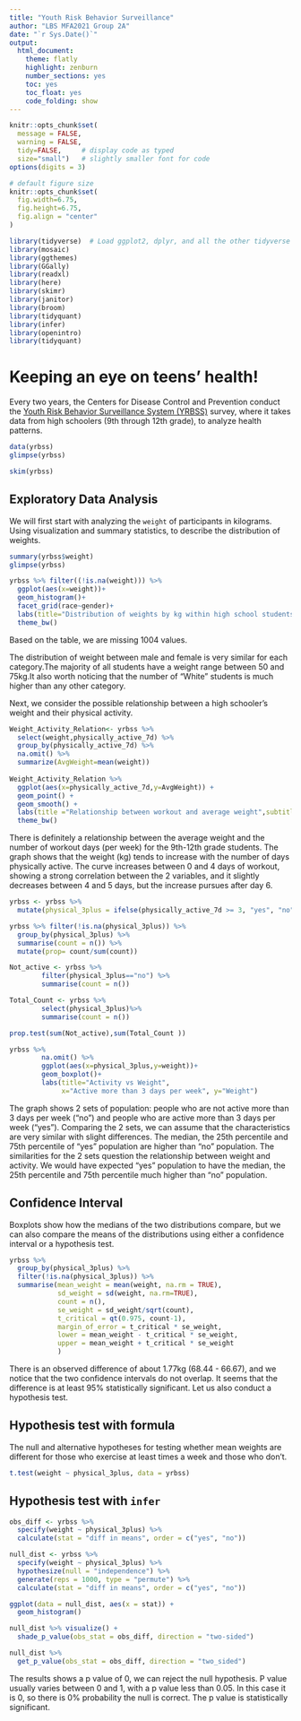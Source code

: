 ```yaml
---
title: "Youth Risk Behavior Surveillance"
author: "LBS MFA2021 Group 2A"
date: "`r Sys.Date()`"
output:
  html_document:
    theme: flatly
    highlight: zenburn
    number_sections: yes
    toc: yes
    toc_float: yes
    code_folding: show
---
```



```r
knitr::opts_chunk$set(
  message = FALSE, 
  warning = FALSE, 
  tidy=FALSE,     # display code as typed
  size="small")   # slightly smaller font for code
options(digits = 3)

# default figure size
knitr::opts_chunk$set(
  fig.width=6.75, 
  fig.height=6.75,
  fig.align = "center"
)
```


```r
library(tidyverse)  # Load ggplot2, dplyr, and all the other tidyverse packages
library(mosaic)
library(ggthemes)
library(GGally)
library(readxl)
library(here)
library(skimr)
library(janitor)
library(broom)
library(tidyquant)
library(infer)
library(openintro)
library(tidyquant)
```


# Keeping an eye on teens' health!

Every two years, the Centers for Disease Control and Prevention conduct the [Youth Risk Behavior Surveillance System (YRBSS)](https://www.cdc.gov/healthyyouth/data/yrbs/index.htm) survey, where it takes data from high schoolers (9th through 12th grade), to analyze health patterns. 


```r
data(yrbss)
glimpse(yrbss)
```

```r
skim(yrbss)

```
## Exploratory Data Analysis

We will first start with analyzing the `weight` of participants in kilograms. Using visualization and summary statistics, to describe the distribution of weights.

```r

summary(yrbss$weight)
glimpse(yrbss)

yrbss %>% filter((!is.na(weight))) %>%
  ggplot(aes(x=weight))+
  geom_histogram()+
  facet_grid(race~gender)+
  labs(title="Distribution of weights by kg within high school students", x="Weight (Kg)", y="Students (n)")+
  theme_bw()

```

Based on the table, we are missing 1004 values.

The distribution of weight between male and female is very similar for each category.The majority of all students have a weight range between 50 and 75kg.It also worth noticing that the number of "White" students is much higher than any other category.


Next, we consider the possible relationship between a high schooler’s weight and their physical activity. 

```r

Weight_Activity_Relation<- yrbss %>%
  select(weight,physically_active_7d) %>%
  group_by(physically_active_7d) %>%
  na.omit() %>%
  summarize(AvgWeight=mean(weight))
  
Weight_Activity_Relation %>%
  ggplot(aes(x=physically_active_7d,y=AvgWeight)) +
  geom_point() +
  geom_smooth() +
  labs(title ="Relationship between workout and average weight",subtitle = "9th-12th grade students",   x= "Number of days physically active per week", y="Average Weight")+
  theme_bw()

```

There is definitely a relationship between the average weight and the number of workout days (per week) for the 9th-12th grade students. The graph shows that the weight (kg) tends to increase with the number of days physically active. The curve increases between 0 and 4 days of workout, showing a strong correlation between the 2 variables, and it slightly decreases between 4 and 5 days, but the increase pursues after day 6.


  
```r
yrbss <- yrbss %>% 
  mutate(physical_3plus = ifelse(physically_active_7d >= 3, "yes", "no"))

yrbss %>% filter(!is.na(physical_3plus)) %>% 
  group_by(physical_3plus) %>% 
  summarise(count = n()) %>% 
  mutate(prop= count/sum(count))

```


```r

Not_active <- yrbss %>% 
        filter(physical_3plus=="no") %>% 
        summarise(count = n())

Total_Count <- yrbss %>% 
        select(physical_3plus)%>%
        summarise(count = n())

prop.test(sum(Not_active),sum(Total_Count ))

yrbss %>%
        na.omit() %>%
        ggplot(aes(x=physical_3plus,y=weight))+
        geom_boxplot()+
        labs(title="Activity vs Weight",
             x="Active more than 3 days per week", y="Weight")


```

The graph shows 2 sets of population: people who are not active more than 3 days per week ("no") and people who are active more than 3 days per week ("yes"). Comparing the 2 sets, we can assume that the characteristics are very similar with slight differences. The median, the 25th percentile and 75th percentile of "yes" population are higher than "no" population. The similarities for the 2 sets question the relationship between weight and activity. We would have expected "yes" population to have the median, the 25th percentile and 75th percentile much higher than "no" population. 


## Confidence Interval

Boxplots show how the medians of the two distributions compare, but we can also compare the means of the distributions using either a confidence interval or a hypothesis test. 


```r
yrbss %>%
  group_by(physical_3plus) %>%
  filter(!is.na(physical_3plus)) %>% 
  summarise(mean_weight = mean(weight, na.rm = TRUE),
            sd_weight = sd(weight, na.rm=TRUE),
            count = n(),
            se_weight = sd_weight/sqrt(count),
            t_critical = qt(0.975, count-1), 
            margin_of_error = t_critical * se_weight,
            lower = mean_weight - t_critical * se_weight,
            upper = mean_weight + t_critical * se_weight
            )

```

There is an observed difference of about 1.77kg (68.44 - 66.67), and we notice that the two confidence intervals do not overlap. It seems that the difference is at least 95% statistically significant. Let us also conduct a hypothesis test.

## Hypothesis test with formula

The null and alternative hypotheses for testing whether mean weights are different for those who exercise at least times a week and those who don’t.

```r
t.test(weight ~ physical_3plus, data = yrbss)
```



## Hypothesis test with `infer`



```r
obs_diff <- yrbss %>%
  specify(weight ~ physical_3plus) %>%
  calculate(stat = "diff in means", order = c("yes", "no"))

```


```r
null_dist <- yrbss %>%
  specify(weight ~ physical_3plus) %>%
  hypothesize(null = "independence") %>%
  generate(reps = 1000, type = "permute") %>%
  calculate(stat = "diff in means", order = c("yes", "no"))

```

```r
ggplot(data = null_dist, aes(x = stat)) +
  geom_histogram()

```

```r

null_dist %>% visualize() +
  shade_p_value(obs_stat = obs_diff, direction = "two-sided")

```

```r
null_dist %>%
  get_p_value(obs_stat = obs_diff, direction = "two_sided")

```

The results shows a p value of 0, we can reject the null hypothesis. P value usually varies between 0 and 1, with a p value less than 0.05. In this case it is 0, so there is 0% probability the null is correct. The p value is statistically significant.
